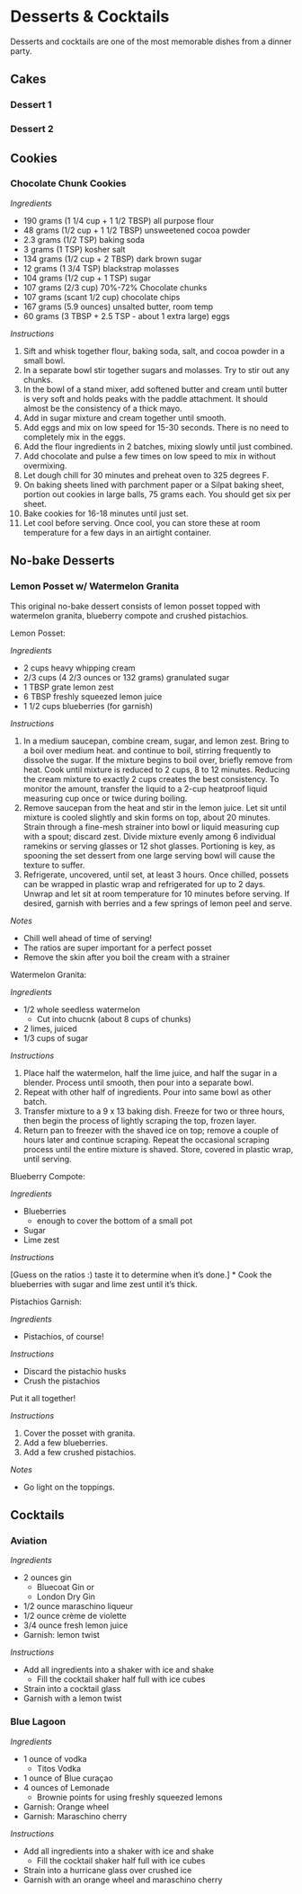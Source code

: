 # Desserts & Cocktails {-}

Desserts and cocktails are one of the most memorable dishes from a dinner party. 

## Cakes {-}
### Dessert 1 {-}
### Dessert 2 {-}

## Cookies {-}
### Chocolate Chunk Cookies {-}

*Ingredients*

* 190 grams (1 1/4 cup + 1 1/2 TBSP) all purpose flour
* 48 grams (1/2 cup + 1 1/2 TBSP) unsweetened cocoa powder
* 2.3 grams (1/2 TSP) baking soda
* 3 grams (1 TSP) kosher salt
* 134 grams (1/2 cup + 2 TBSP) dark brown sugar
* 12 grams (1 3/4 TSP) blackstrap molasses
* 104 grams (1/2 cup + 1 TSP) sugar
* 107 grams (2/3 cup) 70%-72% Chocolate chunks
* 107 grams (scant 1/2 cup) chocolate chips
* 167 grams (5.9 ounces) unsalted butter, room temp
* 60 grams (3 TBSP + 2.5 TSP - about 1 extra large) eggs

*Instructions*

1. Sift and whisk together flour, baking soda, salt, and cocoa powder in a small bowl.
2. In a separate bowl stir together sugars and molasses. Try to stir out any chunks.
3. In the bowl of a stand mixer, add softened butter and cream until butter is very soft and holds peaks with the paddle attachment. It should almost be the consistency of a thick mayo.
4. Add in sugar mixture and cream together until smooth.
5. Add eggs and mix on low speed for 15-30 seconds. There is no need to completely mix in the eggs.
6. Add the flour ingredients in 2 batches, mixing slowly until just combined.
7. Add chocolate and pulse a few times on low speed to mix in without overmixing.
8. Let dough chill for 30 minutes and preheat oven to 325 degrees F.
9. On baking sheets lined with parchment paper or a Silpat baking sheet, portion out cookies in large balls, 75 grams each. You should get six per sheet. 
10. Bake cookies for 16-18 minutes until just set.
11. Let cool before serving. Once cool, you can store these at room temperature for a few days in an airtight container.

## No-bake Desserts {-}
### Lemon Posset w/ Watermelon Granita {-}

This original no-bake dessert consists of lemon posset topped with watermelon granita, blueberry compote and crushed pistachios.

Lemon Posset:

*Ingredients*

* 2 cups heavy whipping cream
* 2/3 cups (4 2/3 ounces or 132 grams) granulated sugar
* 1 TBSP grate lemon zest
* 6 TBSP freshly squeezed lemon juice
* 1 1/2 cups blueberries (for garnish)

*Instructions*

1. In a medium saucepan, combine cream, sugar, and lemon zest. Bring to a boil over medium heat. and continue to boil, stirring frequently to dissolve the sugar. If the mixture begins to boil over, briefly remove from heat. Cook until mixture is reduced to 2 cups, 8 to 12 minutes. Reducing the cream mixture to exactly 2 cups creates the best consistency. To monitor the amount, transfer the liquid to a 2-cup heatproof liquid measuring cup once or twice during boiling.
2. Remove saucepan from the heat and stir in the lemon juice. Let sit until mixture is cooled slightly and skin forms on top, about 20 minutes. Strain through a fine-mesh strainer into bowl or liquid measuring cup with a spout; discard zest. Divide mixture evenly among 6 individual ramekins or serving glasses or 12 shot glasses. Portioning is key, as spooning the set dessert from one large serving bowl will cause the texture to suffer.
3. Refrigerate, uncovered, until set, at least 3 hours. Once chilled, possets can be wrapped in plastic wrap and refrigerated for up to 2 days. Unwrap and let sit at room temperature for 10 minutes before serving. If desired, garnish with berries and a few springs of lemon peel and serve.

*Notes*

* Chill well ahead of time of serving!
* The ratios are super important for a perfect posset
* Remove the skin after you boil the cream with a strainer

Watermelon Granita: 

*Ingredients*

* 1/2 whole seedless watermelon
  + Cut into chucnk (about 8 cups of chunks)
* 2 limes, juiced
* 1/3 cups of sugar

*Instructions*

1. Place half the watermelon, half the lime juice, and half the sugar in a blender. Process until smooth, then pour into a separate bowl. 
2. Repeat with other half of ingredients. Pour into same bowl as other batch.
3. Transfer mixture to a 9 x 13 baking dish. Freeze for two or three hours, then begin the process of lightly scraping the top, frozen layer.
4.  Return pan to freezer with the shaved ice on top; remove a couple of hours later and continue scraping. Repeat the occasional scraping process until the entire mixture is shaved. Store, covered in plastic wrap, until serving. 

Blueberry Compote: 

*Ingredients*

* Blueberries
  + enough to cover the bottom of a small pot
* Sugar
* Lime zest

*Instructions*

[Guess on the ratios :) taste it to determine when it's done.]
* Cook the blueberries with sugar and lime zest until it's thick.

Pistachios Garnish: 

*Ingredients*

* Pistachios, of course!

*Instructions*

* Discard the pistachio husks
* Crush the pistachios

Put it all together!

*Instructions*

1. Cover the posset with granita.
2. Add a few blueberries.
3. Add a few crushed pistachios.

*Notes*

* Go light on the toppings.

## Cocktails {-}
### Aviation {-}
  
*Ingredients*

* 2 ounces gin
  + Bluecoat Gin or 
  + London Dry Gin
* 1/2 ounce maraschino liqueur
* 1/2 ounce crème de violette 
* 3/4 ounce fresh lemon juice
* Garnish: lemon twist

*Instructions*

* Add all ingredients into a shaker with ice and shake
  + Fill the cocktail shaker half full with ice cubes
* Strain into a cocktail glass
* Garnish with a lemon twist

### Blue Lagoon {-}

*Ingredients*

* 1 ounce of vodka
  + Titos Vodka
* 1 ounce of Blue curaçao
* 4 ounces of Lemonade
  + Brownie points for using freshly squeezed lemons
* Garnish: Orange wheel
* Garnish: Maraschino cherry

*Instructions*

* Add all ingredients into a shaker with ice and shake
  + Fill the cocktail shaker half full with ice cubes
* Strain into a hurricane glass over crushed ice
* Garnish with an orange wheel and maraschino cherry
